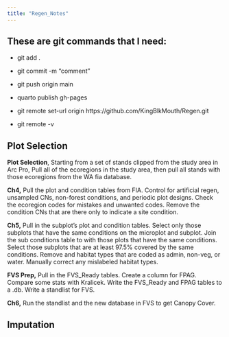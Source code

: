 ```yaml
---
title: "Regen_Notes"
---
```



## These are git commands that I need:

  - git add .
  - git commit -m "comment"
  - git push origin main
  
  - quarto publish gh-pages
  - git remote set-url origin https://github.com/KingBlkMouth/Regen.git
  - git remote -v
  


## Plot Selection

**Plot Selection**, Starting from a set of stands clipped from the study area in 
Arc Pro, Pull all of the ecoregions in the study area, then pull all stands with 
those ecoregions from the WA fia database. 
  

**Ch4,** Pull the plot and condition tables from FIA. 
Control for artificial regen, unsampled CNs, non-forest conditions, and periodic 
plot designs. 
Check the ecoregion codes for mistakes and unwanted codes. 
Remove the condition CNs that are there only to indicate a site condition. 

**Ch5,** Pull in the subplot's plot and condition tables. 
Select only those subplots that have the same conditions on the microplot and subplot. 
Join the sub conditions table to with those plots that have the same conditions. 
Select those subplots that are at least 97.5% covered by the same conditions. 
Remove and habitat types that are coded as admin, non-veg, or water. 
Manually correct any mislabeled habitat types. 

**FVS Prep,** Pull in the FVS_Ready tables. 
Create a column for FPAG. 
Compare some stats with Kralicek. 
Write the FVS_Ready and FPAG tables to a .db. 
Write a standlist for FVS. 

**Ch6,** Run the standlist and the new database in FVS to get Canopy Cover. 



## Imputation













